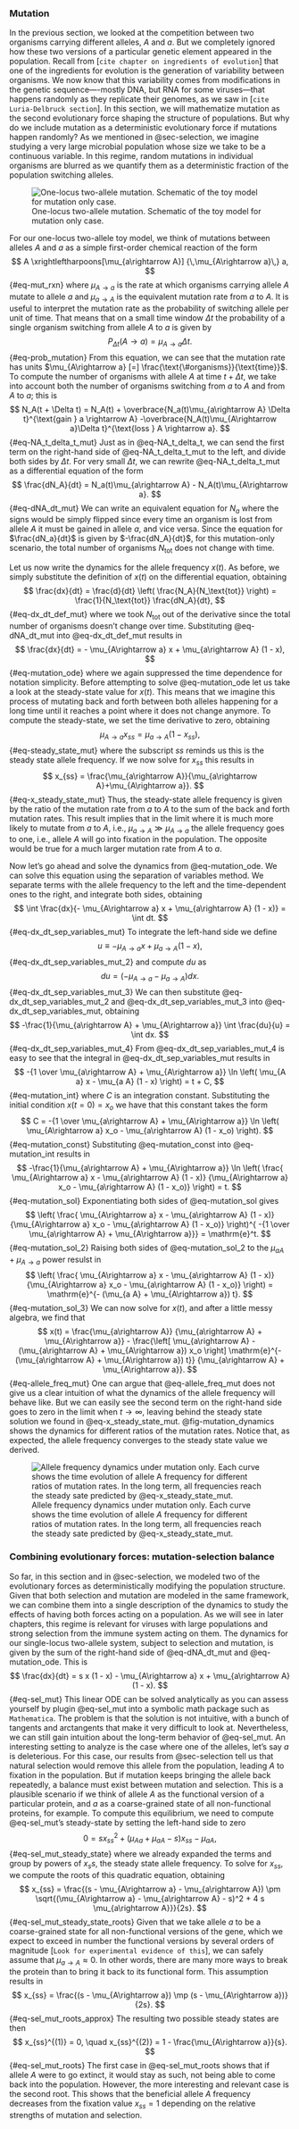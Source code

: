 ### Mutation {#seq_determ_mut}

In the previous section, we looked at the competition between two organisms
carrying different alleles, $A$ and $a$. But we completely ignored how these two
versions of a particular genetic element appeared in the population. Recall from
[`cite chapter on ingredients of evolution`] that one of the ingredients for
evolution is the generation of variability between organisms. We now know that
this variability comes from modifications in the genetic sequence----mostly DNA,
but RNA for some viruses---that happens randomly as they replicate their
genomes, as we saw in [`cite Luria-Delbruck section`]. In this section, we will
mathematize mutation as the second evolutionary force shaping the structure of
populations. But why do we include mutation as a deterministic evolutionary
force if mutations happen randomly? As we mentioned in @sec-selection, we
imagine studying a very large microbial population whose size we take to be a
continuous variable. In this regime, random mutations in individual organisms
are blurred as we quantify them as a deterministic fraction of the population
switching alleles.

![One-locus two-allele mutation. Schematic of the toy model for mutation only
case.](./figures/placeholder.jpg){#fig-mutation_schematic}

For our one-locus two-allele toy model, we think of mutations between alleles
$A$ and $a$ as a simple first-order chemical reaction of the form
$$
A \xrightleftharpoons[\mu_{a\rightarrow A}]
  {\,\mu_{A\rightarrow a}\,} a,
$${#eq-mut_rxn}
where $\mu_{A\rightarrow a}$ is the rate at which organisms carrying allele $A$
mutate to allele $a$ and $\mu_{a\rightarrow A}$ is the equivalent mutation rate
from $a$ to $A$. It is useful to interpret the mutation rate as the probability
of switching allele per unit of time. That means that on a small time window
$\Delta t$ the probability of a single organism switching from allele $A$ to $a$
is given by
$$
P_{\Delta t}(A \rightarrow a) = \mu_{A\rightarrow a} \Delta t.
$${#eq-prob_mutation}
From this equation, we can see that the mutation rate has units
$\mu_{A\rightarrow a} [=] \frac{\text{\#organisms}}{\text{time}}$. To compute
the number of organisms with allele $A$ at time $t + \Delta t$, we take into
account both the number of organisms switching from $a$ to $A$ and from $A$ to
$a$; this is
$$
N_A(t + \Delta t) = N_A(t) + 
\overbrace{N_a(t)\mu_{a\rightarrow A} \Delta t}^{\text{gain } a \rightarrow A}
-\overbrace{N_A(t)\mu_{A\rightarrow a}\Delta t}^{\text{loss } A \rightarrow a}.
$${#eq-NA_t_delta_t_mut}
Just as in @eq-NA_t_delta_t, we can send the first term on the right-hand side
of @eq-NA_t_delta_t_mut to the left, and divide both sides by $\Delta t$. For
very small $\Delta t$, we can rewrite @eq-NA_t_delta_t_mut as a differential
equation of the form
$$
\frac{dN_A}{dt} = N_a(t)\mu_{a\rightarrow A} - N_A(t)\mu_{A\rightarrow a}.
$${#eq-dNA_dt_mut}
We can write an equivalent equation for $N_a$ where the signs would be simply
flipped since every time an organism is lost from allele $A$ it must be gained
in allele $a$, and vice versa. Since the equation for $\frac{dN_a}{dt}$ is 
given by $-\frac{dN_A}{dt}$, for this mutation-only scenario, the total number
of organisms $N_\text{tot}$ does not change with time.

Let us now write the dynamics for the allele frequency $x(t)$. As before, we
simply substitute the definition of $x(t)$ on the differential equation, 
obtaining
$$
\frac{dx}{dt} = \frac{d}{dt} \left( \frac{N_A}{N_\text{tot}} \right) = 
\frac{1}{N_\text{tot}} \frac{dN_A}{dt},
$${#eq-dx_dt_def_mut}
where we took $N_\text{tot}$ out of the derivative since the total number of
organisms doesn't change over time. Substituting @eq-dNA_dt_mut into
@eq-dx_dt_def_mut results in
$$
\frac{dx}{dt} = - \mu_{A\rightarrow a} x + \mu_{a\rightarrow A} (1 - x),
$${#eq-mutation_ode}
where we again suppressed the time dependence for notation simplicity. Before
attempting to solve @eq-mutation_ode let us take a look at the steady-state 
value for $x(t)$. This means that we imagine this process of mutating back and
forth between both alleles happening for a long time until it reaches a point
where it does not change anymore. To compute the steady-state, we set the time
derivative to zero, obtaining
$$
\mu_{A\rightarrow a} x_{ss} = \mu_{a\rightarrow A} (1 - x_{ss}),
$${#eq-steady_state_mut}
where the subscript $ss$ reminds us this is the steady state allele frequency.
If we now solve for $x_{ss}$ this results in
$$
x_{ss} = \frac{\mu_{a\rightarrow A}}{\mu_{a\rightarrow A}+\mu_{A\rightarrow a}}.
$${#eq-x_steady_state_mut}
Thus, the steady-state allele frequency is given by the ratio of the mutation
rate from $a$ to $A$ to the sum of the back and forth mutation rates. This
result implies that in the limit where it is much more likely to mutate from $a$
to $A$, i.e., $\mu_{a\rightarrow A} \gg \mu_{A\rightarrow a}$ the allele
frequency goes to one, i.e., allele $A$ will go into fixation in the population.
The opposite would be true for a much larger mutation rate from $A$ to $a$.

Now let's go ahead and solve the dynamics from @eq-mutation_ode. We can solve
this equation using the separation of variables method. We separate terms with
the allele frequency to the left and the time-dependent ones to the right, and
integrate both sides, obtaining
$$
\int \frac{dx}{- \mu_{A\rightarrow a} x + \mu_{a\rightarrow A} (1 - x)} = 
\int dt.
$${#eq-dx_dt_sep_variables_mut}
To integrate the left-hand side we define
$$
u \equiv - \mu_{A\rightarrow a} x + \mu_{a\rightarrow A} (1 - x),
$${#eq-dx_dt_sep_variables_mut_2}
and compute $du$ as
$$
du = \left( - \mu_{A\rightarrow a} - \mu_{a\rightarrow A} \right) dx.
$${#eq-dx_dt_sep_variables_mut_3}
We can then substitute @eq-dx_dt_sep_variables_mut_2 and
@eq-dx_dt_sep_variables_mut_3 into @eq-dx_dt_sep_variables_mut, obtaining
$$
-\frac{1}{\mu_{a\rightarrow A} + \mu_{A\rightarrow a}} \int \frac{du}{u} = 
\int dx.
$${#eq-dx_dt_sep_variables_mut_4}
From @eq-dx_dt_sep_variables_mut_4 is easy to see that the integral in
@eq-dx_dt_sep_variables_mut results in
$$
-{1 \over \mu_{a\rightarrow A} + \mu_{A\rightarrow a}}
\ln \left( \mu_{A a} x - \mu_{a A} (1 - x) \right) =
t + C,
$${#eq-mutation_int}
where $C$ is an integration constant. Substituting the initial condition $x(t=0)
= x_o$ we have that this constant takes the form
$$
C =  -{1 \over \mu_{a\rightarrow A} + \mu_{A\rightarrow a}}
\ln \left( \mu_{A\rightarrow a} x_o - \mu_{a\rightarrow A} (1 - x_o) \right).
$${#eq-mutation_const}
Substituting @eq-mutation_const into @eq-mutation_int results in
$$
-\frac{1}{\mu_{a\rightarrow A} + \mu_{A\rightarrow a}} \ln \left( 
\frac{ \mu_{A\rightarrow a} x - \mu_{a\rightarrow A} (1 - x)}
{\mu_{A\rightarrow a} x_o - \mu_{a\rightarrow A} (1 - x_o)} 
\right) = t.
$${#eq-mutation_sol}
Exponentiating both sides of @eq-mutation_sol gives 
$$
\left( \frac{ \mu_{A\rightarrow a} x - \mu_{a\rightarrow A} (1 - x)}
{\mu_{A\rightarrow a} x_o - \mu_{a\rightarrow A} (1 - x_o)} \right)^{
-{1 \over \mu_{a\rightarrow A} + \mu_{A\rightarrow a}}} = \mathrm{e}^t.
$${#eq-mutation_sol_2}
Raising both sides of @eq-mutation_sol_2 to the $\mu_{a A} + \mu_{A\rightarrow
a}$ power resulst in
$$
\left( \frac{ \mu_{A\rightarrow a} x - \mu_{a\rightarrow A} (1 - x)}
{\mu_{A\rightarrow a} x_o - \mu_{a\rightarrow A} (1 - x_o)} \right) =
\mathrm{e}^{- (\mu_{a A} + \mu_{A\rightarrow a}) t}.
$${#eq-mutation_sol_3} 
We can now solve for $x(t)$, and after a little messy algebra, we find that 
$$
x(t) = \frac{\mu_{a\rightarrow A}}
{\mu_{a\rightarrow A} + \mu_{A\rightarrow a}} 
- \frac{\left[  \mu_{a\rightarrow A} - (\mu_{a\rightarrow A} + 
\mu_{A\rightarrow a}) x_o \right] 
\mathrm{e}^{- (\mu_{a\rightarrow A} + \mu_{A\rightarrow a}) t}}
{\mu_{a\rightarrow A} + \mu_{A\rightarrow a}}.
$${#eq-allele_freq_mut}
One can argue that @eq-allele_freq_mut does not give us a clear intuition of
what the dynamics of the allele frequency will behave like. But we can easily
see the second term on the right-hand side goes to zero in the limit when $t
\rightarrow \infty$, leaving behind the steady state solution we found in
@eq-x_steady_state_mut. @fig-mutation_dynamics shows the dynamics for different
ratios of the mutation rates. Notice that, as expected, the allele frequency
converges to the steady state value we derived.

![Allele frequency dynamics under mutation only. Each curve shows the time
evolution of allele $A$ frequency for different ratios of mutation rates. In the
long term, all frequencies reach the steady sate predicted by
@eq-x_steady_state_mut.](./figures/forces_evolution/_mutation_dynamics){#fig-mutation_dynamics}

### Combining evolutionary forces: mutation-selection balance

So far, in this section and in @sec-selection, we modeled two of the
evolutionary forces as deterministically modifying the population structure.
Given that both selection and mutation are modeled in the same framework, we can
combine them into a single description of the dynamics to study the effects of
having both forces acting on a population. As we will see in later chapters,
this regime is relevant for viruses with large populations and strong selection
from the immune system acting on them. The dynamics for our single-locus
two-allele system, subject to selection and mutation, is given by the sum of the
right-hand side of @eq-dNA_dt_mut and @eq-mutation_ode. This is
$$
\frac{dx}{dt} = s x (1 - x) - 
\mu_{A\rightarrow a} x + \mu_{a\rightarrow A} (1 - x).
$${#eq-sel_mut} 
This linear ODE can be solved analytically as you can assess yourself by plugin
@eq-sel_mut into a symbolic math package such as `Mathematica`. The problem is
that the solution is not intuitive, with a bunch of tangents and arctangents
that make it very difficult to look at. Nevertheless, we can still gain
intuition about the long-term behavior of @eq-sel_mut. An interesting setting to
analyze is the case where one of the alleles, let's say $a$ is deleterious. For
this case, our results from @sec-selection tell us that natural selection would
remove this allele from the population, leading $A$ to fixation in the
population. But if mutation keeps bringing the allele back repeatedly, a balance
must exist between mutation and selection. This is a plausible scenario if we
think of allele $A$ as the functional version of a particular protein, and $a$
as a coarse-grained state of all non-functional proteins, for example. To
compute this equilibrium, we need to compute @eq-sel_mut's steady-state by
setting the left-hand side to zero
$$
0 = s x_{ss}^2 + (\mu_{Aa} + \mu_{aA} - s) x_{ss} - \mu_{aA},
$${#eq-sel_mut_steady_state} 
where we already expanded the terms and group by powers of $x_ss$, the steady
state allele frequency. To solve for $x_{ss}$, we compute the roots of this
quadratic equation, obtaining
$$
x_{ss} = \frac{(s - \mu_{A\rightarrow a} - \mu_{a\rightarrow A}) \pm 
\sqrt{(\mu_{A\rightarrow a} - \mu_{a\rightarrow A} - s)^2 + 
4 s \mu_{a\rightarrow A}}}{2s}.
$${#eq-sel_mut_steady_state_roots} 
Given that we take allele $a$ to be a coarse-grained state for all
non-functional versions of the gene, which we expect to exceed in number the
functional versions by several orders of magnitude [`Look for experimental
evidence of this`], we can safely assume that $\mu_{a\rightarrow A} \approx 0$.
In other words, there are many more ways to break the protein than to bring it
back to its functional form. This assumption results in
$$
x_{ss} = \frac{(s - \mu_{A\rightarrow a}) \mp (s - \mu_{A\rightarrow a})}{2s}.
$${#eq-sel_mut_roots_approx}
The resulting two possible steady states are then
$$
x_{ss}^{(1)} = 0, \quad x_{ss}^{(2)} = 1 - \frac{\mu_{A\rightarrow a}}{s}.
$${#eq-sel_mut_roots} 
The first case in @eq-sel_mut_roots shows that if allele $A$ were to go extinct,
it would stay as such, not being able to come back into the population. However,
the more interesting and relevant case is the second root. This shows that the
beneficial allele $A$ frequency decreases from the fixation value $x_{ss} = 1$
depending on the relative strengths of mutation and selection.
